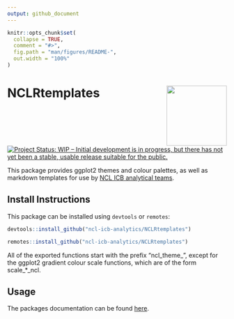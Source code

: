 ```yaml
---
output: github_document
---
```


<!-- README.md is generated from README.Rmd. Please edit that file -->

```r
knitr::opts_chunk$set(
  collapse = TRUE,
  comment = "#>",
  fig.path = "man/figures/README-",
  out.width = "100%"
)
```

# NCLRtemplates <img src="man/figures/logo.png" align="right" height="138" />

<!-- badges: start -->
[![Project Status: WIP – Initial development is in progress, but there has not yet been a stable, usable release suitable for the public.](https://www.repostatus.org/badges/latest/wip.svg)](https://www.repostatus.org/#wip)
<!-- badges: end -->


This package provides ggplot2 themes and colour palettes, as well as markdown templates for use by [NCL ICB analytical teams](http://www.nclhealthandcare.org.uk).

## Install Instructions

This package can be installed using `devtools` or `remotes`:

```r
devtools::install_github("ncl-icb-analytics/NCLRtemplates")

remotes::install_github("ncl-icb-analytics/NCLRtemplates")
```

All of the exported functions start with the prefix "ncl_theme_", except for the ggplot2 gradient colour scale functions,
which are of the form scale_*_ncl.

## Usage

The packages documentation can be found [here](https://ncl-icb-analytics.github.io/NCLRtemplates/).